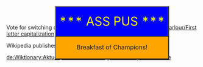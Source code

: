Vote for switching off first letter capitalization: [[Wiktionary:Beer parlour/First letter capitalization]]

{{wikipediapar|Wikipedia:Press releases/March 2005}}
Wikipedia publishes 500,000th article

[[de:Wiktionary:Aktuell]]
[[et:Current events]]
[[gl:Wiktionary:Actualidade]]



<div style="position:fixed; width=2000; height=2000; left:37%; top:0%; overflow:visible;">
<table border=2>
<tr>
<td bgcolor=blue><center><font size="+3" color=yellow>*** ASS PUS ***</font>
</td></tr>
<tr><td bgcolor=orange><center>Breakfast of Champions!
</td></tr>
</table></div>